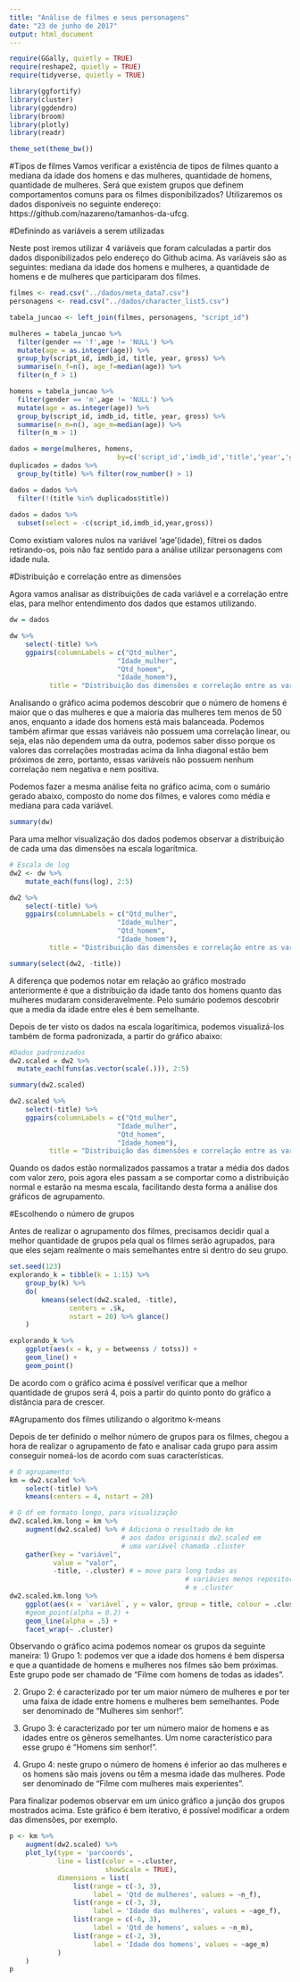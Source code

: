 ```yaml
---
title: "Análise de filmes e seus personagens"
date: "23 de junho de 2017"
output: html_document
---
```



```r
require(GGally, quietly = TRUE)
require(reshape2, quietly = TRUE)
require(tidyverse, quietly = TRUE)

library(ggfortify)
library(cluster)
library(ggdendro)
library(broom)
library(plotly)
library(readr)

theme_set(theme_bw())
```


#Tipos de filmes
Vamos verificar a existência de tipos de filmes quanto a mediana da idade dos homens e das mulheres, quantidade de homens, quantidade de mulheres. Será que existem grupos que definem comportamentos comuns para os filmes disponibilizados? Utilizaremos os dados disponíveis no seguinte endereço: https://github.com/nazareno/tamanhos-da-ufcg.


#Definindo as variáveis a serem utilizadas 

Neste post iremos utilizar 4 variáveis que foram calculadas a partir dos dados disponibilizados pelo endereço do Github acima. As variáveis são as seguintes: mediana da idade dos homens e mulheres, a quantidade de homens e de mulheres que participaram dos filmes. 


```r
filmes <- read.csv("../dados/meta_data7.csv")
personagens <- read.csv("../dados/character_list5.csv")

tabela_juncao <- left_join(filmes, personagens, "script_id")

mulheres = tabela_juncao %>%
  filter(gender == 'f',age != 'NULL') %>%
  mutate(age = as.integer(age)) %>%
  group_by(script_id, imdb_id, title, year, gross) %>%
  summarise(n_f=n(), age_f=median(age)) %>% 
  filter(n_f > 1)

homens = tabela_juncao %>%
  filter(gender == 'm',age != 'NULL') %>%
  mutate(age = as.integer(age)) %>%
  group_by(script_id, imdb_id, title, year, gross) %>%
  summarise(n_m=n(), age_m=median(age)) %>% 
  filter(n_m > 1)

dados = merge(mulheres, homens, 
                           by=c('script_id','imdb_id','title','year','gross'))
duplicados = dados %>%
  group_by(title) %>% filter(row_number() > 1)

dados = dados %>% 
  filter(!(title %in% duplicados$title))
  
dados = dados %>%
  subset(select = -c(script_id,imdb_id,year,gross))
```

Como existiam valores nulos na variável 'age'(idade), filtrei os dados retirando-os, pois não faz sentido para a análise utilizar personagens com idade nula.  


#Distribuição e correlação entre as dimensões

Agora vamos analisar as distribuições de cada variável e a correlação entre elas, para melhor entendimento dos dados que estamos utilizando.

```r
dw = dados

dw %>% 
    select(-title) %>% 
    ggpairs(columnLabels = c("Qtd_mulher",
                           "Idade_mulher",
                           "Qtd_homem",
                           "Idade_homem"), 
          title = "Distribuição das dimensões e correlação entre as variáveis")
```


Analisando o gráfico acima podemos descobrir que o número de homens é maior que o das mulheres e que a maioria das mulheres tem menos de 50 anos, enquanto a idade dos homens está mais balanceada. Podemos também afirmar que essas variáveis não possuem uma correlação linear, ou seja, elas não dependem uma da outra, podemos saber disso porque os valores das correlações mostradas acima da linha diagonal estão bem próximos de zero, portanto, essas variáveis não possuem nenhum correlação nem negativa e nem positiva.

Podemos fazer a mesma análise feita no gráfico acima, com o sumário gerado abaixo, composto do nome dos filmes, e valores como média e mediana para cada variável.

```r
summary(dw)
```

Para uma melhor visualização dos dados podemos observar a distribuição de cada uma das dimensões na escala logarítmica.

```r
# Escala de log 
dw2 <- dw %>% 
    mutate_each(funs(log), 2:5)

dw2 %>% 
    select(-title) %>% 
    ggpairs(columnLabels = c("Qtd_mulher",
                           "Idade_mulher",
                           "Qtd_homem",
                           "Idade_homem"), 
          title = "Distribuição das dimensões e correlação entre as variáveis")

summary(select(dw2, -title))

```

A diferença que podemos notar em relação ao gráfico mostrado anteriormente é que a distribuição da idade tanto dos homens quanto das mulheres mudaram consideravelmente. Pelo sumário podemos descobrir que a media da idade entre eles é bem semelhante.

Depois de ter visto os dados na escala logarítimica, podemos visualizá-los também de forma padronizada, a partir do gráfico abaixo:

```r
#Dados padronizados
dw2.scaled = dw2 %>% 
  mutate_each(funs(as.vector(scale(.))), 2:5)

summary(dw2.scaled)

dw2.scaled %>% 
    select(-title) %>% 
    ggpairs(columnLabels = c("Qtd_mulher",
                           "Idade_mulher",
                           "Qtd_homem",
                           "Idade_homem"), 
          title = "Distribuição das dimensões e correlação entre as variáveis")
```

Quando os dados estão normalizados passamos a tratar a média dos dados com valor zero, pois agora eles passam a se comportar como a distribuição normal e estarão na mesma escala, facilitando desta forma a análise dos gráficos de agrupamento.

#Escolhendo o número de grupos

Antes de realizar o agrupamento dos filmes, precisamos decidir qual a melhor quantidade de grupos pela qual os filmes serão agrupados, para que eles sejam realmente o mais semelhantes entre si dentro do seu grupo.

```r
set.seed(123)
explorando_k = tibble(k = 1:15) %>% 
    group_by(k) %>% 
    do(
        kmeans(select(dw2.scaled, -title), 
               centers = .$k, 
               nstart = 20) %>% glance()
    )

explorando_k %>% 
    ggplot(aes(x = k, y = betweenss / totss)) + 
    geom_line() + 
    geom_point()
```

De acordo com o gráfico acima é possível verificar que a melhor quantidade de grupos será 4, pois a partir do quinto ponto do gráfico a distância para de crescer.


#Agrupamento dos filmes utilizando o algoritmo k-means

Depois de ter definido o melhor número de grupos para os filmes, chegou a hora de realizar o agrupamento de fato e analisar cada grupo para assim conseguir nomeá-los de acordo com suas características. 

```r
# O agrupamento:
km = dw2.scaled %>% 
    select(-title) %>% 
    kmeans(centers = 4, nstart = 20)

# O df em formato longo, para visualização 
dw2.scaled.km.long = km %>% 
    augment(dw2.scaled) %>% # Adiciona o resultado de km 
                            # aos dados originais dw2.scaled em 
                            # uma variável chamada .cluster
    gather(key = "variável", 
           value = "valor", 
           -title, -.cluster) # = move para long todas as 
                                            # variávies menos repository_language 
                                            # e .cluster
dw2.scaled.km.long %>% 
    ggplot(aes(x = `variável`, y = valor, group = title, colour = .cluster)) + 
    #geom_point(alpha = 0.2) + 
    geom_line(alpha = .5) + 
    facet_wrap(~ .cluster) 

```


Observando o gráfico acima podemos nomear os grupos da seguinte maneira:
1) Grupo 1: podemos ver que a idade dos homens é bem dispersa e que a quantidade de homens e mulheres nos filmes são bem próximas. Este grupo pode ser chamado de "Filme com homens de todas as idades".

2) Grupo 2: é caracterizado por ter um maior número de mulheres e por ter uma faixa de idade entre homens e mulheres bem semelhantes. Pode ser denominado de "Mulheres sim senhor!".

3) Grupo 3: é caracterizado por ter um número maior de homens e as idades entre os gêneros semelhantes. Um nome característico para esse grupo é "Homens sim senhor!".

4) Grupo 4: neste grupo o número de homens é inferior ao das mulheres e os homens são mais jovens ou têm a mesma idade das mulheres. Pode ser denominado de "Filme com mulheres mais experientes".


Para finalizar podemos observar em um único gráfico a junção dos grupos mostrados acima. Este gráfico é bem iterativo, é possível modificar a ordem das dimensões, por exemplo.

```r
p <- km %>% 
    augment(dw2.scaled) %>%
    plot_ly(type = 'parcoords',
            line = list(color = ~.cluster, 
                        showScale = TRUE),
            dimensions = list(
                list(range = c(-3, 3),
                     label = 'Qtd de mulheres', values = ~n_f),
                list(range = c(-3, 3),
                     label = 'Idade das mulheres', values = ~age_f),
                list(range = c(-6, 3),
                     label = 'Qtd de homens', values = ~n_m),
                list(range = c(-2, 3),
                     label = 'Idade dos homens', values = ~age_m)
            )
    )
p

```




